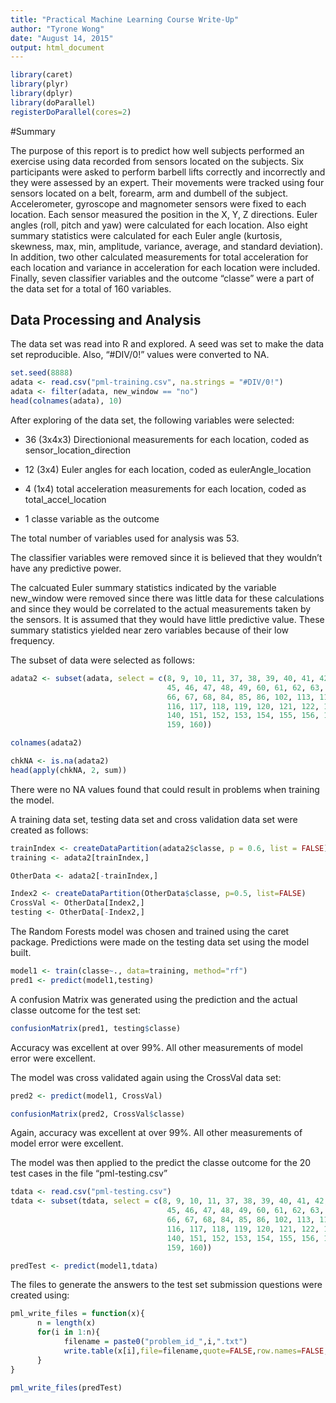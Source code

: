 ```yaml
---
title: "Practical Machine Learning Course Write-Up"
author: "Tyrone Wong"
date: "August 14, 2015"
output: html_document
---
```


```r
library(caret)
library(plyr)
library(dplyr)
library(doParallel)
registerDoParallel(cores=2)
```

#Summary

The purpose of this report is to predict how well subjects performed an exercise using data recorded from sensors located on the subjects. Six participants were asked to perform barbell lifts correctly and incorrectly and they were assessed by an expert. Their movements were tracked using four sensors located on a belt, forearm, arm and dumbell of the subject. Accelerometer, gyroscope and magnometer sensors were fixed to each location. Each sensor measured the position in the X, Y, Z directions. Euler angles (roll, pitch and yaw) were calculated for each location. Also eight summary statistics were calculated for each Euler angle (kurtosis, skewness, max, min, amplitude, variance, average, and standard deviation). In addition, two other calculated measurements for total acceleration for each location and variance in acceleration for each location were included. Finally, seven classifier variables and the outcome "classe" were a part of the data set for a total of 160 variables.

## Data Processing and Analysis

The data set was read into R and explored. A seed was set to make the data set reproducible. Also, "#DIV/0!" values were converted to NA.


```r
set.seed(8888)
adata <- read.csv("pml-training.csv", na.strings = "#DIV/0!")
adata <- filter(adata, new_window == "no")
head(colnames(adata), 10)
```

After exploring of the data set, the following variables were selected:

* 36 (3x4x3) Directionional measurements for each location, coded as sensor_location_direction

* 12 (3x4) Euler angles for each location, coded as eulerAngle_location

* 4 (1x4) total acceleration measurements for each location, coded as total_accel_location

* 1 classe variable as the outcome

The total number of variables used for analysis was 53.

The classifier variables were removed since it is believed that they wouldn't have any predictive power.

The calcuated Euler summary statistics indicated by the variable new_window were removed since there was little data for these calculations and since they would be correlated to the actual measurements taken by the sensors. It is assumed that they would have little predictive value. These summary statistics yielded near zero variables because of their low frequency.

The subset of data were selected as follows:

```r
adata2 <- subset(adata, select = c(8, 9, 10, 11, 37, 38, 39, 40, 41, 42, 43, 44,
                                   45, 46, 47, 48, 49, 60, 61, 62, 63, 64, 65, 
                                   66, 67, 68, 84, 85, 86, 102, 113, 114, 115, 
                                   116, 117, 118, 119, 120, 121, 122, 123, 124, 
                                   140, 151, 152, 153, 154, 155, 156, 157, 158, 
                                   159, 160))

colnames(adata2)

chkNA <- is.na(adata2)
head(apply(chkNA, 2, sum))

```

There were no NA values found that could result in problems when training the model.

A training data set, testing data set and cross validation data set were created as follows:

```r
trainIndex <- createDataPartition(adata2$classe, p = 0.6, list = FALSE)
training <- adata2[trainIndex,]

OtherData <- adata2[-trainIndex,]

Index2 <- createDataPartition(OtherData$classe, p=0.5, list=FALSE)
CrossVal <- OtherData[Index2,]
testing <- OtherData[-Index2,]
```

The Random Forests model was chosen and trained using the caret package. Predictions were made on the testing data set using the model built.

```r
model1 <- train(classe~., data=training, method="rf")
pred1 <- predict(model1,testing)

```

A confusion Matrix was generated using the prediction and the actual classe outcome for the test set:

```r
confusionMatrix(pred1, testing$classe)
```

Accuracy was excellent at over 99%. All other measurements of model error were excellent. 

The model was cross validated again using the CrossVal data set:

```r
pred2 <- predict(model1, CrossVal)

confusionMatrix(pred2, CrossVal$classe)

```

Again, accuracy was excellent at over 99%. All other measurements of model error were excellent. 

The model was then applied to the predict the classe outcome for the 20 test cases in the file
"pml-testing.csv"

```r
tdata <- read.csv("pml-testing.csv")
tdata <- subset(tdata, select = c(8, 9, 10, 11, 37, 38, 39, 40, 41, 42, 43, 44,
                                   45, 46, 47, 48, 49, 60, 61, 62, 63, 64, 65, 
                                   66, 67, 68, 84, 85, 86, 102, 113, 114, 115, 
                                   116, 117, 118, 119, 120, 121, 122, 123, 124, 
                                   140, 151, 152, 153, 154, 155, 156, 157, 158, 
                                   159, 160))

predTest <- predict(model1,tdata)
```

The files to generate the answers to the test set submission questions were created using:

```r
pml_write_files = function(x){
      n = length(x)
      for(i in 1:n){
            filename = paste0("problem_id_",i,".txt")
            write.table(x[i],file=filename,quote=FALSE,row.names=FALSE,col.names=FALSE)
      }
}

pml_write_files(predTest)
```
